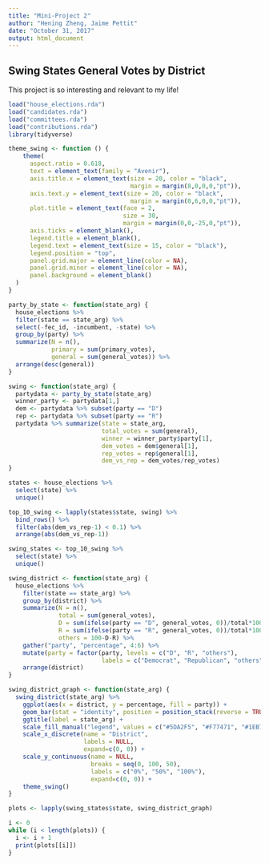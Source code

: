 ```yaml
---
title: "Mini-Project 2"
author: "Hening Zheng, Jaime Pettit"
date: "October 31, 2017"
output: html_document
---
```



## Swing States General Votes by District

This project is so interesting and relevant to my life!

```r
load("house_elections.rda")
load("candidates.rda")
load("committees.rda")
load("contributions.rda")
library(tidyverse)
```

```r
theme_swing <- function () { 
    theme(
      aspect.ratio = 0.618,
      text = element_text(family = "Avenir"),
      axis.title.x = element_text(size = 20, color = "black",
                                  margin = margin(8,0,0,0,"pt")),
      axis.text.y = element_text(size = 20, color = "black",
                                  margin = margin(0,6,0,0,"pt")),
      plot.title = element_text(face = 2, 
                                size = 30,
                                margin = margin(0,0,-25,0,"pt")),
      axis.ticks = element_blank(),
      legend.title = element_blank(),
      legend.text = element_text(size = 15, color = "black"),
      legend.position = "top",
      panel.grid.major = element_line(color = NA),
      panel.grid.minor = element_line(color = NA),
      panel.background = element_blank()
  )
}

party_by_state <- function(state_arg) {
  house_elections %>%
  filter(state == state_arg) %>%
  select(-fec_id, -incumbent, -state) %>%
  group_by(party) %>%
  summarize(N = n(),
            primary = sum(primary_votes),
            general = sum(general_votes)) %>%
  arrange(desc(general))
}

swing <- function(state_arg) {
  partydata <- party_by_state(state_arg) 
  winner_party <- partydata[1,]
  dem <- partydata %>% subset(party == "D")
  rep <- partydata %>% subset(party == "R")
  partydata %>% summarize(state = state_arg,
                          total_votes = sum(general),
                          winner = winner_party$party[1],
                          dem_votes = dem$general[1],
                          rep_votes = rep$general[1],
                          dem_vs_rep = dem_votes/rep_votes)
}

states <- house_elections %>% 
  select(state) %>%
  unique()

top_10_swing <- lapply(states$state, swing) %>%
  bind_rows() %>%
  filter(abs(dem_vs_rep-1) < 0.1) %>%
  arrange(abs(dem_vs_rep-1))

swing_states <- top_10_swing %>% 
  select(state) %>%
  unique()

swing_district <- function(state_arg) {
  house_elections %>%
    filter(state == state_arg) %>%
    group_by(district) %>% 
    summarize(N = n(),
              total = sum(general_votes),
              D = sum(ifelse(party == "D", general_votes, 0))/total*100,
              R = sum(ifelse(party == "R", general_votes, 0))/total*100,
              others = 100-D-R) %>%
    gather("party", "percentage", 4:6) %>%
    mutate(party = factor(party, levels = c("D", "R", "others"), 
                          labels = c("Democrat", "Republican", "others"))) %>%
    arrange(district)
}

swing_district_graph <- function(state_arg) {
  swing_district(state_arg) %>%
    ggplot(aes(x = district, y = percentage, fill = party)) +
    geom_bar(stat = "identity", position = position_stack(reverse = TRUE)) +
    ggtitle(label = state_arg) +
    scale_fill_manual("legend", values = c("#5DA2F5", "#F77471", "#1EB742")) +
    scale_x_discrete(name = "District",
                     labels = NULL,
                     expand=c(0, 0)) +
    scale_y_continuous(name = NULL,
                       breaks = seq(0, 100, 50),
                       labels = c("0%", "50%", "100%"),
                       expand=c(0, 0)) +
    theme_swing()
}

plots <- lapply(swing_states$state, swing_district_graph)

i <- 0
while (i < length(plots)) {
  i <- i + 1
  print(plots[[i]])  
}
```
  